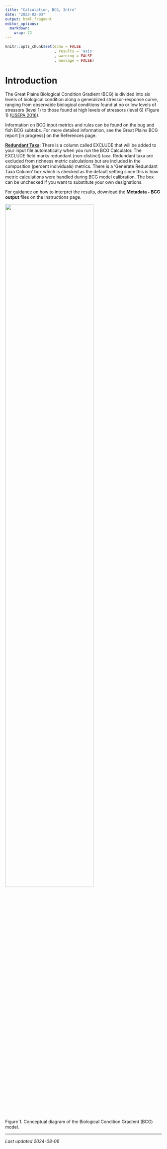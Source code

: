 ```yaml
---
title: "Calculation, BCG, Intro"
date: "2023-02-03"
output: html_fragment
editor_options: 
  markdown: 
    wrap: 72
---
```


```r
knitr::opts_chunk$set(echo = FALSE
                      , results = 'asis'
                      , warning = FALSE
                      , message = FALSE)
```

# Introduction

The Great Plains Biological Condition Gradient (BCG) is divided into six
levels of biological condition along a generalized stressor-response
curve, ranging from observable biological conditions found at no or low
levels of stressors (level 1) to those found at high levels of stressors
(level 6) (Figure 1)
(<a href="https://www.epa.gov/sites/default/files/2016-02/documents/bcg-practioners-guide-report.pdf" target="blank">USEPA
2016</a>).

Information on BCG input metrics and rules can be found on the bug and
fish BCG subtabs. For more detailed information, see the Great Plains
BCG report [in progress] on the References page.

<a href="https://github.com/Blocktt/GreatPlainsBCGCalc/raw/main/inst/apps/GreatPlainsBCGCalc/www/links/RedundantTaxa_20240719.pdf" target="blank">**Redundant
Taxa**</a>: There is a column called EXCLUDE that will be added to your
input file automatically when you run the BCG Calculator. The EXCLUDE
field marks redundant (non-distinct) taxa. Redundant taxa are excluded
from richness metric calculations but are included in the composition
(percent individuals) metrics. There is a ‘Generate Redundant Taxa
Column’ box which is checked as the default setting since this is how
metric calculations were handled during BCG model calibration. The box
can be unchecked if you want to substitute your own designations.

For guidance on how to interpret the results, download the **Metadata -
BCG output** files on the Instructions page.

![](images/About_Fig2_BCG.jpg){width="75%"}

Figure 1. Conceptual diagram of the Biological Condition Gradient (BCG)
model.

------------------------------------------------------------------------

*Last updated 2024-08-06*
